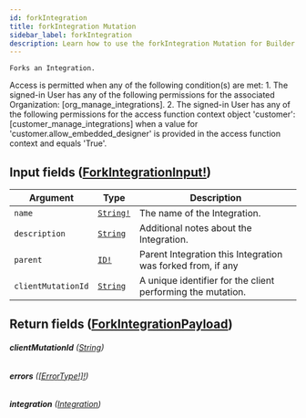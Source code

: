 ```yaml
---
id: forkIntegration
title: forkIntegration Mutation
sidebar_label: forkIntegration
description: Learn how to use the forkIntegration Mutation for Builder's API.
---
```


    Forks an Integration.

Access is permitted when any of the following condition(s) are met: 1. The signed-in User has any of the following permissions for the associated Organization: [org_manage_integrations]. 2. The signed-in User has any of the following permissions for the access function context object 'customer': [customer_manage_integrations] when a value for 'customer.allow_embedded_designer' is provided in the access function context and equals 'True'.

## Input fields ([ForkIntegrationInput!](/self-managed/composer/builder/api/schema/input_object/ForkIntegrationInput.mdx))

| Argument           | Type                                      | Description                                                 |
| ------------------ | ----------------------------------------- | ----------------------------------------------------------- |
| `name`             | [`String!`](/self-managed/composer/builder/api/schema/scalar/String.mdx) | The name of the Integration.                                |
| `description`      | [`String`](/self-managed/composer/builder/api/schema/scalar/String.mdx)  | Additional notes about the Integration.                     |
| `parent`           | [`ID!`](/self-managed/composer/builder/api/schema/scalar/ID.mdx)         | Parent Integration this Integration was forked from, if any |
| `clientMutationId` | [`String`](/self-managed/composer/builder/api/schema/scalar/String.mdx)  | A unique identifier for the client performing the mutation. |

## Return fields ([ForkIntegrationPayload](/self-managed/composer/builder/api/schema/object/ForkIntegrationPayload.mdx))

###### <b>clientMutationId</b> ([String](/self-managed/composer/builder/api/schema/scalar/String.mdx))

###### <b>errors</b> ([[ErrorType!]!](/self-managed/composer/builder/api/schema/object/ErrorType.mdx))

###### <b>integration</b> ([Integration](/self-managed/composer/builder/api/schema/object/Integration.mdx))
